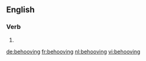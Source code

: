 ==English==

===Verb===
{{head|en|present participle}}

# {{present participle of|behoove|lang=en}}

[[de:behooving]]
[[fr:behooving]]
[[nl:behooving]]
[[vi:behooving]]